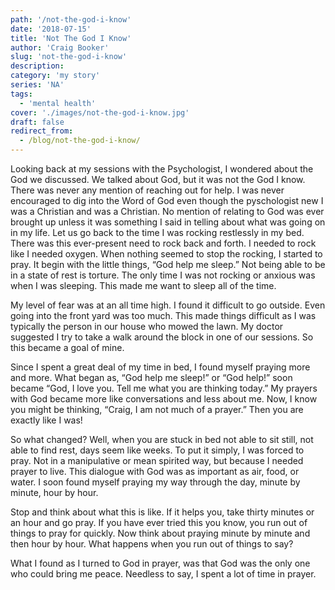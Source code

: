 ```yaml
---
path: '/not-the-god-i-know'
date: '2018-07-15'
title: 'Not The God I Know'
author: 'Craig Booker'
slug: 'not-the-god-i-know'
description:
category: 'my story'
series: 'NA'
tags:
  - 'mental health'
cover: './images/not-the-god-i-know.jpg'
draft: false
redirect_from:
  - /blog/not-the-god-i-know/
---
```


Looking back at my sessions with the Psychologist, I wondered about the God we discussed. We talked about God, but it was not the God I know. There was never any mention of reaching out for help. I was never encouraged to dig into the Word of God even though the pyschologist new I was a Christian and was a Christian. No mention of relating to God was ever brought up unless it was something I said in telling about what was going on in my life. Let us go back to the time I was rocking restlessly in my bed. There was this ever-present need to rock back and forth. I needed to rock like I needed oxygen. When nothing seemed to stop the rocking, I started to pray. It begin with the little things, “God help me sleep.” Not being able to be in a state of rest is torture. The only time I was not rocking or anxious was when I was sleeping. This made me want to sleep all of the time.

My level of fear was at an all time high. I found it difficult to go outside. Even going into the front yard was too much. This made things difficult as I was typically the person in our house who mowed the lawn. My doctor suggested I try to take a walk around the block in one of our sessions. So this became a goal of mine.

Since I spent a great deal of my time in bed, I found myself praying more and more. What began as, “God help me sleep!” or “God help!” soon became “God, I love you. Tell me what you are thinking today.” My prayers with God became more like conversations and less about me. Now, I know you might be thinking, “Craig, I am not much of a prayer.” Then you are exactly like I was!

So what changed? Well, when you are stuck in bed not able to sit still, not able to find rest, days seem like weeks. To put it simply, I was forced to pray. Not in a manipulative or mean spirited way, but because I needed prayer to live. This dialogue with God was as important as air, food, or water. I soon found myself praying my way through the day, minute by minute, hour by hour.

Stop and think about what this is like. If it helps you, take thirty minutes or an hour and go pray. If you have ever tried this you know, you run out of things to pray for quickly. Now think about praying minute by minute and then hour by hour. What happens when you run out of things to say?

What I found as I turned to God in prayer, was that God was the only one who could bring me peace. Needless to say, I spent a lot of time in prayer.
